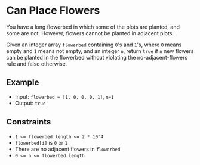 # Can Place Flowers

You have a long flowerbed in which some of the plots are planted, and some are not. However, flowers cannot be planted in adjacent plots.

Given an integer array `flowerbed` containing `0`'s and `1`'s, where `0` means empty and `1` means not empty, and an integer `n`, return `true` if `n` new flowers can be planted in the flowerbed without violating the no-adjacent-flowers rule and false otherwise.

## Example

- Input: `flowerbed = [1, 0, 0, 0, 1]`, `n=1`
- Output: `true`

## Constraints

- `1 <= flowerbed.length <= 2 * 10^4`
- `flowerbed[i]` is `0` or `1`
- There are no adjacent flowers in `flowerbed`
- `0 <= n <= flowerbed.length`